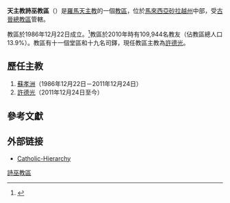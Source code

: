 {{Refimprove|time=2020-02-01T18:24:36+00:00}}
{{Infobox Roman Catholic diocese
|Roman Catholic Diocese of = 天主教詩巫教区
|Latin name of diocese = Dioecesis Sibuensis
|border = catholic
|image = [[File:Sacred_Heart_Cathedral,_Sibu.JPG|250px]]
|caption = 聖心主教座堂
|location = [[馬來西亞|馬來西亞]][[砂拉越州|砂拉越州]][[詩巫|詩巫]]
|territory = [[砂拉越州|砂拉越州]]中部
|population = 
|rite = [[罗马礼|罗马礼]]
|patron = 
|province = [[天主教古晉總教區|古晉]]
|established = 1986年
|cathedral = [[聖心主教座堂_(詩巫)|聖心主教座堂]]
|co-cathedral =
|leadership = 主教
|website = 
|pope = {{incumbent pope}}
|ordinary = [[許德光|許德光]]
|coadjutor bishop =
|auxiliary =
|emeritus =
}}

'''天主教詩巫教區'''（{{lang-la|Dioecesis Sibuensis}}）是[[羅馬天主教|羅馬天主教]]的一個[[教區|教區]]，位於[[馬來西亞|馬來西亞]][[砂拉越州|砂拉越州]]中部，受[[天主教古晉總教區|古晉總教區]]管轄。

教區於1986年12月22日成立。<ref>{{cite web |title=SIBUENSIS* |url=https://w2.vatican.va/content/john-paul-ii/la/apost_constitutions/documents/hf_jp-ii_apc_19861221_sibuensis.html |publisher=Libreria Editrice Vaticana |accessdate=2020-02-01 |language=la |date=1986-12-21 |archivedate=2020-02-01 |archiveurl=https://web.archive.org/web/20200201181741/https://w2.vatican.va/content/john-paul-ii/la/apost_constitutions/documents/hf_jp-ii_apc_19861221_sibuensis.html |dead-url=no }}</ref>教區於2010年時有109,944名教友（佔教區總人口13.9%）。教區有十一個堂區和十九名司鐸，現任教區主教為[[許德光|許德光]]。

==歷任主教==
#[[蘇孝洲|蘇孝洲]]（1986年12月22日－2011年12月24日）
#[[許德光|許德光]]（2011年12月24日至今）

==參考文獻==
{{reflist}}

==外部链接==
*[http://www.catholic-hierarchy.org/diocese/dsibu.html Catholic-Hierarchy] {{Wayback|url=http://www.catholic-hierarchy.org/diocese/dsibu.html |date=20200730073716 }}

{{馬來西亞-新加坡-汶萊天主教教區}}

[[Category:馬來西亞天主教教區|詩巫教區]]
